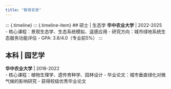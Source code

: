 ```yaml
---
title: "教育背景"
---
```


::: {.timeline}
::: {.timeline-item}
## <i class="fa-solid fa-graduation-cap fa-icon"></i> 硕士 | 生态学
**华中农业大学** | 2022-2025  
- 核心课程：景观生态学、生态系统模拟、遥感应用
- 研究方向：城市绿地系统生态服务功能评估
- GPA: 3.8/4.0（专业前5%）
:::

::: {.timeline-item}
## <i class="fa-solid fa-seedling fa-icon"></i> 本科 | 园艺学
**华中农业大学** | 2018-2022  
- 核心课程：植物生理学、遗传育种学、园林设计
- 毕业论文：城市垂直绿化对微气候的影响研究
- 获得校级优秀毕业论文
:::
